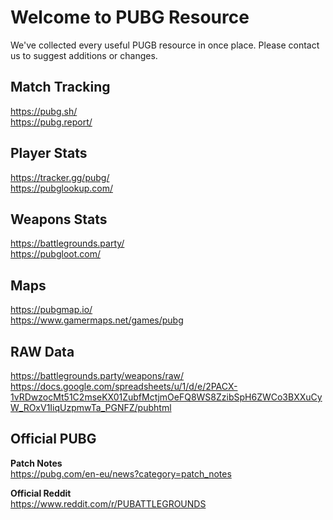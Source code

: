 # Welcome to PUBG Resource
We've collected every useful PUGB resource in once place. Please contact us to suggest additions or changes.
 
## Match Tracking

https://pubg.sh/  
https://pubg.report/  

## Player Stats

https://tracker.gg/pubg/  
https://pubglookup.com/  

## Weapons Stats

https://battlegrounds.party/  
https://pubgloot.com/ 

## Maps

https://pubgmap.io/  
https://www.gamermaps.net/games/pubg  

## RAW Data
https://battlegrounds.party/weapons/raw/  
https://docs.google.com/spreadsheets/u/1/d/e/2PACX-1vRDwzocMt51C2mseKX01ZubfMctjmOeFQ8WS8ZzibSpH6ZWCo3BXXuCyW_ROxV1IiqUzpmwTa_PGNFZ/pubhtml  

## Official PUBG

**Patch Notes**  
https://pubg.com/en-eu/news?category=patch_notes  

**Official Reddit**  
https://www.reddit.com/r/PUBATTLEGROUNDS